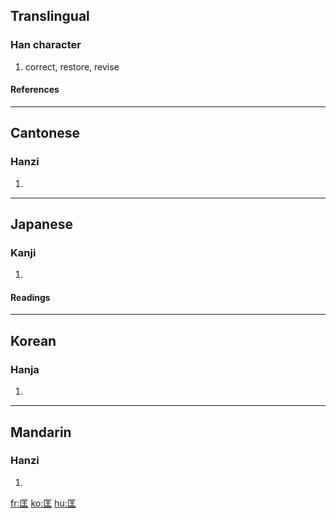 ==Translingual==
===Han character===
{{Han char|rn=22|rad=匚|as=04|sn=6|four=7171<sub>1</sub>|canj=尸一土 (SMG)}}
# correct, restore, revise
====References====
{{Han ref|kx=0153.230|dkj=02606|dj=0345.120|hdz=10083.010|uh=5321|ud=21281|bh=A64A|bd=42570}}
----
==Cantonese==
===Hanzi===
{{yue-hanzi|jyut=|y=hong1}}
# {{defn|Cantonese}}
----
==Japanese==
===Kanji===
{{ja-kanji|grade=|rs=匚04}}
# {{defn|Japanese}} 
====Readings====
{{ja-readings|on=[[きょう]] (kyō), [[おう]] (ō)|kun=[[ただす]] (tadasu), [[すくう]] (sukuu)}}
----
==Korean==
===Hanja===
{{ko-hanja|hangeul=광|rv=gwang|mr=kwang}}
# {{defn|Korean}}
----
==Mandarin==
===Hanzi===
{{cmn-hanzi|pin=[[kuāng]] ([[kuang1]])|wg=k'uang<sup>1</sup>}}
# {{defn|Mandarin}}

[[fr:匡]]
[[ko:匡]]
[[hu:匡]]